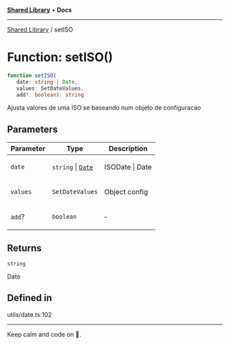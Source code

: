 
<Meta title="Libs/Shared/functions/setISO" />



[**Shared Library**](/?path=/docs/libs-shared-overview--page) • **Docs**

***

[Shared Library](/?path=/docs/libs-shared-overview--page) / setISO

# Function: setISO()

```ts
function setISO(
   date: string | Date, 
   values: SetDateValues, 
   add?: boolean): string
```

Ajusta valores de uma ISO se baseando num objeto de configuracao

## Parameters

<table>
<thead>
<tr>
<th>Parameter</th>
<th>Type</th>
<th>Description</th>
</tr>
</thead>
<tbody>
<tr>
<td>

`date`

</td>
<td>

`string` \| [`Date`](https://developer.mozilla.org/docs/Web/JavaScript/Reference/Global_Objects/Date)

</td>
<td>

ISODate | Date

</td>
</tr>
<tr>
<td>

`values`

</td>
<td>

`SetDateValues`

</td>
<td>

Object config

</td>
</tr>
<tr>
<td>

`add`?

</td>
<td>

`boolean`

</td>
<td>

&hyphen;

</td>
</tr>
</tbody>
</table>

## Returns

`string`

Date

## Defined in

utils/date.ts:102


***

Keep calm and code on 🤘.